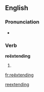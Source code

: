 ==English==

===Pronunciation===
* {{a|UK}} {{IPA|/ɹi.ɛksˈtɛndɪŋ/|lang=en}}

===Verb===
'''reëxtending'''

# {{present participle of|reëxtend|lang=en}}

[[Category:English terms spelled with Ë|reextending]]

[[fr:reëxtending]]